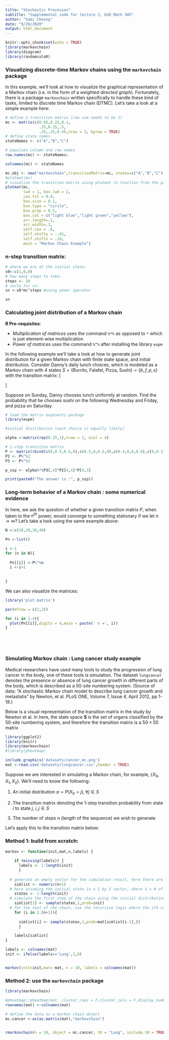 ```yaml
---
title: "Stochastic Processes"
subtitle: "Supplemental code for lecture 3, U20 Math 585" 
author: "Sami Cheong"
date: "9/29/2020"
output: html_document
---
```


```r
knitr::opts_chunk$set(echo = TRUE)
library(markovchain)
library(diagram)
library(randomcoloR)

```


### Visualizing discrete-time Markov chains using the `markovchain` package



In this example, we'll look at how to visualize the graphical representation of a Markov chain (i.e. in the form of a *weighted directed graph*). Fortunately, there is a package `markovchain` written specifically to handle these kind of tasks, limited to discrete time Markov chain (DTMC). Let's take a look at a simple example here:

```r

# define a transition matrix (row sum needs to be 1)
mc <- matrix(c(0.65,0.25,0.1,
               .25,0.25,.5,
               .35,.25,0.4),nrow = 3, byrow = TRUE)
# define state names
stateNames <- c("A","B","C")

# populate column and row names
row.names(mc) <- stateNames; 

colnames(mc) <- stateNames

mc.obj <- new("markovchain",transitionMatrix=mc, states=c("A","B","C"), name="mc") 
#plotmat(mc)
# visualize the transition matrix using plotmat (a function from the package 'diagram')
plotmat(mc,
        lwd = 1, box.lwd = 2, 
        cex.txt = 0.8, 
        box.size = 0.1, 
        box.type = "circle", 
        box.prop = 0.5,
        box.col = c("light blue","light green","yellow"),
        arr.length=.1,
        arr.width=.1,
        self.cex = .6,
        self.shifty = -.01,
        self.shiftx = .14,
        main = "Markov Chain Example")

```


### n-step transition matrix:

```r
# where we are at the initial state:
s0<-c(1,0,0)
# how many steps to take:
steps <- 10
# sovle for sn:
sn <-s0*mc^steps #using power operator

sn


```


### Calculating joint distribution of a Markov chain 

**R Pre-requisites**:

- *Multiplication of matrices* uses the command `%*%` as opposed to `*` which is just element-wise multiplication 
- *Power of matrices* uses the command `%^%` after installing the library `expm`

In the following example we'll take a look at how to generate joint distribution for a given Markov chain with finite state space, and initial distribution. Consider Danny's daily lunch choices, which is modeled as a Markov chain with 4 states $S = \{ \text{Burrito, Falafel, Pizza, Sushi}\} = \{b,f,p,s\}$ with the transition matrix:
\[\begin{bmatrix} 0 & 0.5 & 0.5 &0 \\ 0.5& 0 &0.5 &0\\ 0.4 &0&0 &0.6 \\ 0 &0.2&0.6 & 0.2\end{bmatrix}\]

Suppose on Sunday, Danny chooses lunch uniformly at random. Find the probability that he chooses sushi on the following Wednesday and Friday, and pizza on Saturday.

```r

# load the matrix exponents package
library(expm)

#initial distribution (each choice is equally likely)

alpha <-matrix(rep(0.25,1),nrow = 1, ncol = 4)

# 1-step transition matrix
P <- matrix(rbind(c(0,0.5,0.5,0),c(0.5,0,0.5,0),c(0.4,0,0,0.6),c(0,0.2,0.6,0.2)), nrow = 4, ncol = 4)
P2 <- P%^%2
P3 <- P%^%3

p_ssp <- alpha%*%P3[,4]*P2[4,4]*P[4,3]

print(paste0("The answer is :", p_ssp))

```



### Long-term behavior of a Markov chain : some numerical evidence

In here, we ask the question of whether a given transition matrix $P$, when taken to the $n^{th}$ power, would converge to something stationary if we let $n\to\infty$? Let's take a look using the same example above:

```r

N <-c(10,20,30,40)

Pn <-list()

i <-1
for (n in N){
  
  Pn[[i]] <-P%^%n
  i <-i+1
  
  
}

```
We can also visualize the matrices:
```r



library('plot.matrix')

par(mfrow = c(2,2))

for (i in 1:4){
  plot(Pn[[i]],digits = 4,main = paste(' n =', i))
}






```




### Simulating Markov chain : Lung cancer study example

Medical researchers have used many tools to study the progression of lung cancer in the body, one of these tools is simulation. The dataset `lungcancer` denotes the presence or absence of lung cancer growth in different parts of the body, which is described as a 50-site numbering system. (Source of data: "A stochastic Markov chain model to describe lung cancer growth and metastatis" by Newton, et al. PLoS ONE, Volume 7, Issue 4, April 2012, pp 1-18.)

Below is a visual representation of the transition matrix in the study by Newton et al. In here, the state space $\mathbf{S}$ is the set of organs classified by the 50-site numbering system, and therefore the transition matrix is a $50 \times 50$ matrix


```r

library(ggplot2)
library(knitr)
library(markovchain)
#library(pheatmap)

include_graphics('datasets/cancer_mc.png')
mat <-read.csv('datasets/lungcancer.csv',header = TRUE)
```

Suppose we are interested in simulating a Markov chain, for example, $\{X_0, X_1,X_2\}$. We'll need to know the following:

1. An initial distribution $\alpha = P(X_0 =j),  \forall j \in S$

2. The transition matrix denoting the 1-step transition probability from state $i$ to state $j$, $i,j\in S$

3. The number of steps $n$ (length of the sequence) we wish to generate

Let's apply this to the transition matrix below:

### Method 1: build from scratch:

```r

markov <- function(init,mat,n,labels) { 
  
	if (missing(labels)) {
	  labels <- 1:length(init)
	  }
  
  # generate an empty vector for the simulation result, here there are n+1 because we are including the initial state
	simlist <- numeric(n+1)
  # here assuming the initial state is a 1 by S vector, where S = # of states 
	states <- 1:length(init)
  # simulate the first step of the chain using the initial distribution
	simlist[1] <- sample(states,1,prob=init)
  # for the rest of the chain, use the recursive logic where the ith value of the chain is generated with a transition probability 
	for (i in 2:(n+1)){ 
	  
	  simlist[i] <- sample(states,1,prob=mat[simlist[i-1],])
	  }

	labels[simlist]
}

labels <- colnames(mat)
init <- ifelse(labels=='Lung',1,0)


markov(init=init,mat= mat, n = 10, labels = colnames(mat))
```
### Method 2: use the `markovchain` package

```r
library(markovchain)

#pheatmap::pheatmap(mat, cluster_rows = F,cluster_cols = F,display_numbers = F, color = colorRampPalette(c('white','red'))(100))
rownames(mat) <-colnames(mat)

# define the data as a markov chain object
mc.cancer <-as(as.matrix(mat),"markovchain")


rmarkovchain(n = 10, object = mc.cancer, t0 = "Lung", include.t0 = TRUE)
```

